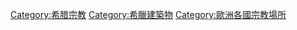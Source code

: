 {{Commons category|Religious buildings in Greece}}

[[Category:希腊宗教|Category:希腊宗教]]
[[Category:希臘建築物|Category:希臘建築物]]
[[Category:歐洲各國宗教場所|Category:歐洲各國宗教場所]]
